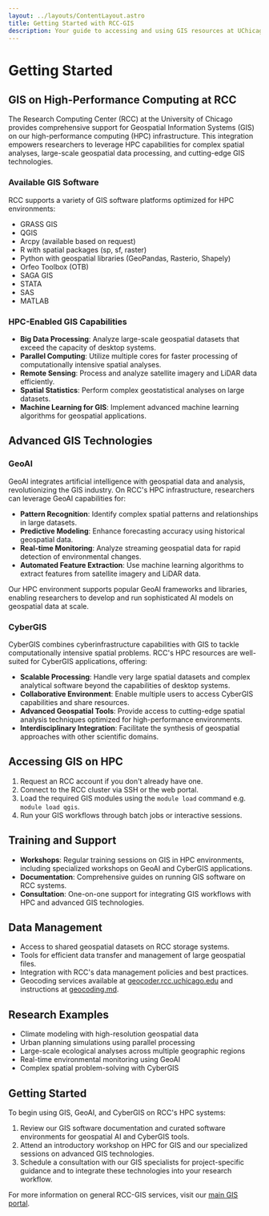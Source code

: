 ```yaml
---
layout: ../layouts/ContentLayout.astro
title: Getting Started with RCC-GIS
description: Your guide to accessing and using GIS resources at UChicago
---
```


# Getting Started


## GIS on High-Performance Computing at RCC

The Research Computing Center (RCC) at the University of Chicago provides comprehensive support for Geospatial Information Systems (GIS) on our high-performance computing (HPC) infrastructure. This integration empowers researchers to leverage HPC capabilities for complex spatial analyses, large-scale geospatial data processing, and cutting-edge GIS technologies.

### Available GIS Software

RCC supports a variety of GIS software platforms optimized for HPC environments:

- GRASS GIS
- QGIS
- Arcpy (available based on request)
- R with spatial packages (sp, sf, raster)
- Python with geospatial libraries (GeoPandas, Rasterio, Shapely)
- Orfeo Toolbox (OTB)
- SAGA GIS
- STATA
- SAS
- MATLAB

### HPC-Enabled GIS Capabilities

- **Big Data Processing**: Analyze large-scale geospatial datasets that exceed the capacity of desktop systems.
- **Parallel Computing**: Utilize multiple cores for faster processing of computationally intensive spatial analyses.
- **Remote Sensing**: Process and analyze satellite imagery and LiDAR data efficiently.
- **Spatial Statistics**: Perform complex geostatistical analyses on large datasets.
- **Machine Learning for GIS**: Implement advanced machine learning algorithms for geospatial applications.

## Advanced GIS Technologies

### GeoAI

GeoAI integrates artificial intelligence with geospatial data and analysis, revolutionizing the GIS industry. On RCC's HPC infrastructure, researchers can leverage GeoAI capabilities for:

- **Pattern Recognition**: Identify complex spatial patterns and relationships in large datasets.
- **Predictive Modeling**: Enhance forecasting accuracy using historical geospatial data.
- **Real-time Monitoring**: Analyze streaming geospatial data for rapid detection of environmental changes.
- **Automated Feature Extraction**: Use machine learning algorithms to extract features from satellite imagery and LiDAR data.

Our HPC environment supports popular GeoAI frameworks and libraries, enabling researchers to develop and run sophisticated AI models on geospatial data at scale.

### CyberGIS

CyberGIS combines cyberinfrastructure capabilities with GIS to tackle computationally intensive spatial problems. RCC's HPC resources are well-suited for CyberGIS applications, offering:

- **Scalable Processing**: Handle very large spatial datasets and complex analytical software beyond the capabilities of desktop systems.
- **Collaborative Environment**: Enable multiple users to access CyberGIS capabilities and share resources.
- **Advanced Geospatial Tools**: Provide access to cutting-edge spatial analysis techniques optimized for high-performance environments.
- **Interdisciplinary Integration**: Facilitate the synthesis of geospatial approaches with other scientific domains.

## Accessing GIS on HPC

1. Request an RCC account if you don't already have one.
2. Connect to the RCC cluster via SSH or the web portal.
3. Load the required GIS modules using the `module load` command e.g. `module load qgis`.
4. Run your GIS workflows through batch jobs or interactive sessions.

## Training and Support

- **Workshops**: Regular training sessions on GIS in HPC environments, including specialized workshops on GeoAI and CyberGIS applications.
- **Documentation**: Comprehensive guides on running GIS software on RCC systems.
- **Consultation**: One-on-one support for integrating GIS workflows with HPC and advanced GIS technologies.

## Data Management

- Access to shared geospatial datasets on RCC storage systems.
- Tools for efficient data transfer and management of large geospatial files.
- Integration with RCC's data management policies and best practices.
- Geocoding services available at [geocoder.rcc.uchicago.edu](https://geocoder.rcc.uchicago.edu) and instructions at [geocoding.md](geocoding.md).

## Research Examples

- Climate modeling with high-resolution geospatial data
- Urban planning simulations using parallel processing
- Large-scale ecological analyses across multiple geographic regions
- Real-time environmental monitoring using GeoAI
- Complex spatial problem-solving with CyberGIS

## Getting Started

To begin using GIS, GeoAI, and CyberGIS on RCC's HPC systems:

1. Review our GIS software documentation and curated software environments for geospatial AI and CyberGIS tools.
2. Attend an introductory workshop on HPC for GIS and our specialized sessions on advanced GIS technologies.
3. Schedule a consultation with our GIS specialists for project-specific guidance and to integrate these technologies into your research workflow.

For more information on general RCC-GIS services, visit our [main GIS portal](https://gis.rcc.uchicago.edu).


[def]: ./geocoding.md